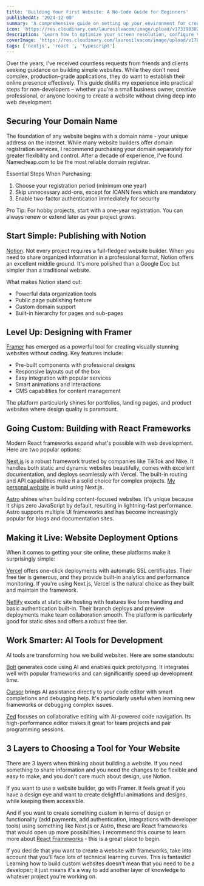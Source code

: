 ```yaml
---
title: 'Building Your First Website: A No-Code Guide for Beginners'
publishedAt: '2024-12-08'
summary: 'A comprehensive guide on setting up your environment for creating professional developer screencasts'
icon: 'https://res.cloudinary.com/laurosilvacom/image/upload/v1733903023/laurosilvacom/lauro/icons/qpnower2i9higxry6xul.png'
description: 'Learn how to optimize your screen resolution, configure VS Code, and set up your recording environment for creating high-quality developer screencasts.'
coverImage: 'https://res.cloudinary.com/laurosilvacom/image/upload/v1702942407/laurosilvacom/blog-images/wiychtqdjwymxksxtqyo.jpg'
tags: ['nextjs', 'react ', 'typescript']
---
```


Over the years, I've received countless requests from friends and clients seeking guidance on building simple websites. While they don't need complex, production-grade applications, they do want to establish their online presence effectively. This guide distills my experience into practical steps for non-developers – whether you're a small business owner, creative professional, or anyone looking to create a website without diving deep into web development.

## Securing Your Domain Name

The foundation of any website begins with a domain name - your unique address on the internet. While many website builders offer domain registration services, I recommend purchasing your domain separately for greater flexibility and control. After a decade of experience, I've found Namecheap.com to be the most reliable domain registrar.

Essential Steps When Purchasing:

1. Choose your registration period (minimum one year)
2. Skip unnecessary add-ons, except for ICANN fees which are mandatory
3. Enable two-factor authentication immediately for security

Pro Tip: For hobby projects, start with a one-year registration. You can always renew or extend later as your project grows.

## Start Simple: Publishing with Notion

[Notion](https://www.notion.com). Not every project requires a full-fledged website builder. When you need to share organized information in a professional format, Notion offers an excellent middle ground. It's more polished than a Google Doc but simpler than a traditional website.

What makes Notion stand out:

- Powerful data organization tools
- Public page publishing feature
- Custom domain support
- Built-in hierarchy for pages and sub-pages

## Level Up: Designing with Framer

[Framer](https://www.framer.com) has emerged as a powerful tool for creating visually stunning websites without coding. Key features include:

- Pre-built components with professional designs
- Responsive layouts out of the box
- Easy integration with popular services
- Smart animations and interactions
- CMS capabilities for content management

The platform particularly shines for portfolios, landing pages, and product websites where design quality is paramount.

## Going Custom: Building with React Frameworks

Modern React frameworks expand what's possible with web development. Here are two popular options:

[Next.js](https://nextjs.org) is a robust framework trusted by companies like TikTok and Nike. It handles both static and dynamic websites beautifully, comes with excellent documentation, and deploys seamlessly with Vercel. The built-in routing and API capabilities make it a solid choice for complex projects. [My personal website](https://laurosilva.com/) is build using Next.js.

[Astro](https://astro.build) shines when building content-focused websites. It's unique because it ships zero JavaScript by default, resulting in lightning-fast performance. Astro supports multiple UI frameworks and has become increasingly popular for blogs and documentation sites.

## Making it Live: Website Deployment Options

When it comes to getting your site online, these platforms make it surprisingly simple:

[Vercel](https://vercel.com) offers one-click deployments with automatic SSL certificates. Their free tier is generous, and they provide built-in analytics and performance monitoring. If you're using Next.js, Vercel is the natural choice as they built and maintain the framework.

[Netlify](https://www.netlify.com) excels at static site hosting with features like form handling and basic authentication built-in. Their branch deploys and preview deployments make team collaboration smooth. The platform is particularly good for static sites and offers a robust free tier.

## Work Smarter: AI Tools for Development

AI tools are transforming how we build websites. Here are some standouts:

[Bolt](https://bolt.new) generates code using AI and enables quick prototyping. It integrates well with popular frameworks and can significantly speed up development time.

[Cursor](https://cursor.sh) brings AI assistance directly to your code editor with smart completions and debugging help. It's particularly useful when learning new frameworks or debugging complex issues.

[Zed](https://zed.dev) focuses on collaborative editing with AI-powered code navigation. Its high-performance editor makes it great for team projects and pair programming sessions.

## 3 Layers to Choosing a Tool for Your Website

There are 3 layers when thinking about building a website. If you need something to share information and you need the changes to be flexible and easy to make, and you don't care much about design, use Notion.

If you want to use a website builder, go with Framer. It feels great if you have a design eye and want to create delightful animations and designs, while keeping them accessible.

And if you want to create something custom in terms of design or functionality (add payments, add authentication, integrations with developer tools) using something like Next.js or Astro, these are React frameworks that would open up more possibilities. I recommend this course to learn more about [React Frameworks](https://frontendmasters.com/learn/react/) - this is a great place to begin.

If you decide that you want to create a website with frameworks, take into account that you'll face lots of technical learning curves. This is fantastic! Learning how to build custom websites doesn't mean that you need to be a developer; it just means it's a way to add another layer of knowledge to whatever project you're working on.
